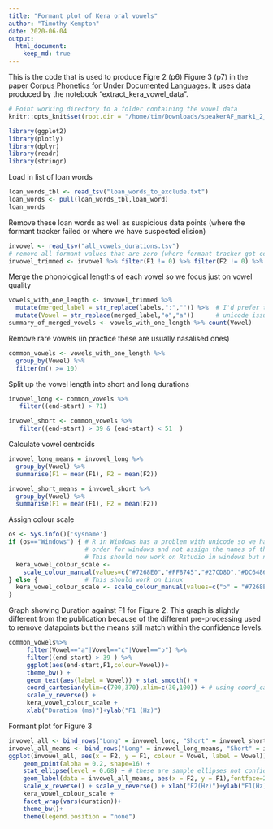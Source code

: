 ```yaml
---
title: "Formant plot of Kera oral vowels"
author: "Timothy Kempton"
date: 2020-06-04
output: 
  html_document:
    keep_md: true
---
```

This is the code that is used to produce Figre 2 (p6) Figure 3 (p7) in the paper [Corpus Phonetics for Under Documented Languages](http://journals.linguisticsociety.org/proceedings/index.php/amphonology/article/view/4682/4312). It uses data produced by the notebook "extract_kera_vowel_data".
```r
# Point working directory to a folder containing the vowel data
knitr::opts_knit$set(root.dir = "/home/tim/Downloads/speakerAF_mark1_2_3_4_14_16")
```

```r
library(ggplot2)
library(plotly)
library(dplyr)
library(readr)
library(stringr)
```

Load in list of loan words

```r
loan_words_tbl <- read_tsv("loan_words_to_exclude.txt")
loan_words <- pull(loan_words_tbl,loan_word)
loan_words
```

Remove these loan words as well as suspicious data points (where the formant tracker failed or where we have suspected elision)

```r
invowel <- read_tsv("all_vowels_durations.tsv")
# remove all formant values that are zero (where formant tracker got confused), low energy and loan words
invowel_trimmed <- invowel %>% filter(F1 != 0) %>% filter(F2 != 0) %>% filter(RMS > 60) %>% filter(!(word_label %in% loan_words))
```

Merge the phonological lengths of each vowel so we focus just on vowel quality

```r
vowels_with_one_length <- invowel_trimmed %>% 
  mutate(merged_label = str_replace(labels,"ː","")) %>%  # I'd prefer to do these two lines in one step but there are
  mutate(Vowel = str_replace(merged_label,"ə","a"))      # unicode issues with str_replace_all with vectors in Windows
summary_of_merged_vowels <- vowels_with_one_length %>% count(Vowel)
```

Remove rare vowels (in practice these are usually nasalised ones)

```r
common_vowels <- vowels_with_one_length %>%
  group_by(Vowel) %>%
  filter(n() >= 10)
```

Split up the vowel length into short and long durations 

```r
invowel_long <- common_vowels %>% 
   filter((end-start) > 71)

invowel_short <- common_vowels %>% 
   filter((end-start) > 39 & (end-start) < 51  )

```

Calculate vowel centroids

```r
invowel_long_means = invowel_long %>%
  group_by(Vowel) %>%
  summarise(F1 = mean(F1), F2 = mean(F2))

invowel_short_means = invowel_short %>%
  group_by(Vowel) %>%
  summarise(F1 = mean(F1), F2 = mean(F2))

```

Assign colour scale

```r
os <- Sys.info()['sysname']
if (os=="Windows") { # R in Windows has a problem with unicode so we have to hand-tune the 
                     # order for windows and not assign the names of the unicode characters. 
                     # This should now work on Rstudio in windows but not knitr in windows
  kera_vowel_colour_scale <-
    scale_colour_manual(values=c("#7268E0","#FF8745","#27CD8D","#DC6486","#C6C018","#0084A6"))
} else {             # This should work on Linux
  kera_vowel_colour_scale <- scale_colour_manual(values=c("ɔ" = "#7268E0", "ɛ" = "#FF8745", "ɨ" = "#27CD8D", "a" = "#DC6486", "i" = "#C6C018", "u" = "#0084A6"))
}
```
Graph showing Duration against F1 for Figure 2. This graph is slightly 
different from the publication because of the different pre-processing used to
remove datapoints but the means still match within the confidence levels.
```r
common_vowels%>%
     filter(Vowel=="a"|Vowel=="ɛ"|Vowel=="ɔ") %>%
     filter((end-start) > 39 ) %>% 
     ggplot(aes(end-start,F1,colour=Vowel))+
     theme_bw() +
     geom_text(aes(label = Vowel)) + stat_smooth() + 
     coord_cartesian(ylim=c(700,370),xlim=c(30,100)) + # using coord_cartesian ensures that the data is not subsetted when zooming in (like it is with xlim, ylim on their own)
     scale_y_reverse() +
     kera_vowel_colour_scale +
     xlab("Duration (ms)")+ylab("F1 (Hz)") 
```

Formant plot for Figure 3

```r
invowel_all <- bind_rows("Long" = invowel_long, "Short" = invowel_short, .id = "duration")
invowel_all_means <- bind_rows("Long" = invowel_long_means, "Short" = invowel_short_means, .id = "duration")
ggplot(invowel_all, aes(x = F2, y = F1, colour = Vowel, label = Vowel)) + 
    geom_point(alpha = 0.2, shape=16) + 
    stat_ellipse(level = 0.68) + # these are sample ellipses not confidence ellipses
    geom_label(data = invowel_all_means, aes(x = F2, y = F1),fontface=2) + 
    scale_x_reverse() + scale_y_reverse() + xlab("F2(Hz)")+ylab("F1(Hz)") +
    kera_vowel_colour_scale +
    facet_wrap(vars(duration))+
    theme_bw()+
    theme(legend.position = "none")
```

